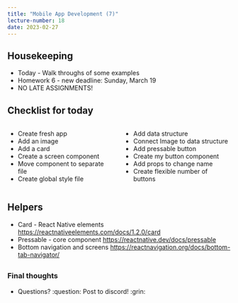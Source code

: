 ```yaml
---
title: "Mobile App Development (7)"
lecture-number: 18
date: 2023-02-27
---
```



## Housekeeping

- Today - Walk throughs of some examples
- Homework 6 - new deadline: Sunday, March 19
- NO LATE ASSIGNMENTS!


## Checklist for today {.smaller}

::::{.columns}

:::{.column}
- Create fresh app
- Add an image
- Add a card
- Create a screen component
- Move component to separate file
- Create global style file
:::


:::{.column}
- Add data structure
- Connect Image to data structure
- Add pressable button
- Create my button component
- Add props to change name
- Create flexible number of buttons
:::


::::

## Helpers

- Card - React Native elements
    <https://reactnativeelements.com/docs/1.2.0/card>
- Pressable - core component
    <https://reactnative.dev/docs/pressable>
- Bottom navigation and screens
    <https://reactnavigation.org/docs/bottom-tab-navigator/>


## {background-color="black"}

### Final thoughts

- Questions? :question:    Post to discord! :grin:

